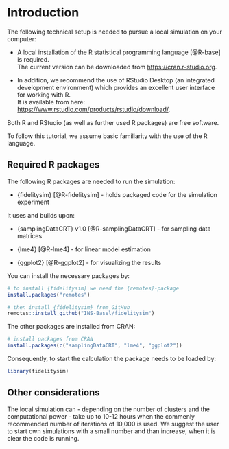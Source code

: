 # Introduction

The following technical setup is needed to pursue a local simulation on your computer:  

-  A local installation of the R statistical programming language [@R-base] is 
   required.  
   The current version can be downloaded from [https://cran.r-studio.org](https://cran.r-project.org/). 
   
- In addition, we recommend the use of RStudio Desktop (an integrated development environment) 
  which provides an excellent user interface for working with R.  
  It is available from here: [https://www.rstudio.com/products/rstudio/download/](https://www.rstudio.com/products/rstudio/download/).   


Both R and RStudio (as well as further used R packages) are free software.  


To follow this tutorial, we assume basic familiarity with the use of the R language.  

## Required R packages

The following R packages are needed to run the simulation: 

  - {fidelitysim} [@R-fidelitysim] - holds packaged code for the simulation experiment    

It uses and builds upon: 

  - {samplingDataCRT} v1.0 [@R-samplingDataCRT]  - for sampling data matrices  
  
  - {lme4} [@R-lme4]  - for linear model estimation  
  
  - {ggplot2} [@R-ggplot2] - for visualizing the results  


You can install the necessary packages by:  

```r
# to install {fidelitysim} we need the {remotes}-package
install.packages("remotes")

# then install {fidelitysim} from GitHub
remotes::install_github("INS-Basel/fidelitysim")
```

The other packages are installed from CRAN:  

```r
# install packages from CRAN
install.packages(c("samplingDataCRT", "lme4", "ggplot2"))
```

Consequently, to start the calculation the package needs to be loaded by:  

```r
library(fidelitysim) 
```

## Other considerations

The local simulation can - depending on the number of clusters and the computational power - take up to 
10-12 hours when the commenly recommended number of iterations of 10,000 is used. We suggest the user to start own simulations with a small number and than increase, when it is clear the code is running.
